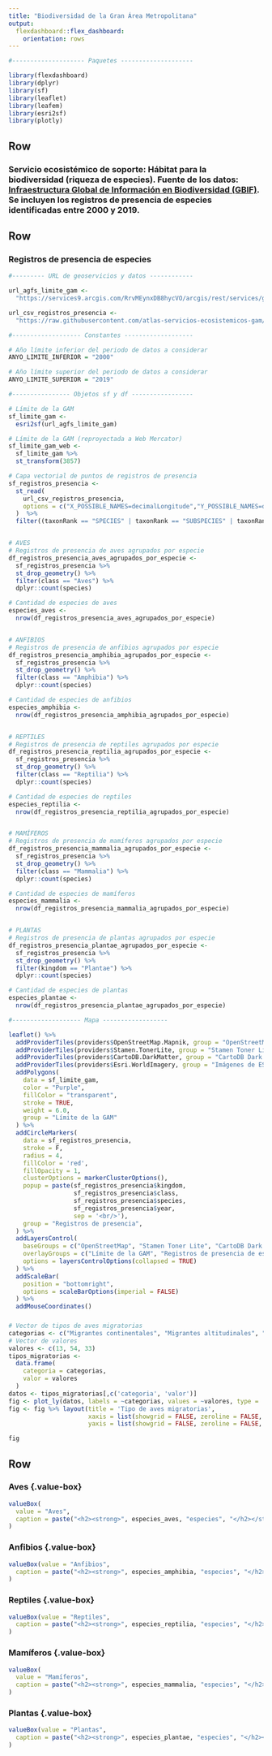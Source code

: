 ```yaml
---
title: "Biodiversidad de la Gran Área Metropolitana"
output: 
  flexdashboard::flex_dashboard:
    orientation: rows
---
```


```r
#-------------------- Paquetes --------------------

library(flexdashboard)
library(dplyr)
library(sf)
library(leaflet)
library(leafem)
library(esri2sf)
library(plotly)

```

Row {data-height=10}
-----------------------------------------------------------------------
### **Servicio ecosistémico de soporte: Hábitat para la biodiversidad (riqueza de especies). Fuente de los datos: [Infraestructura Global de Información en Biodiversidad (GBIF)](https://doi.org/10.15468/dl.653aqp). Se incluyen los registros de presencia de especies identificadas entre 2000 y 2019.**

Row {data-height=800}
-----------------------------------------------------------------------

### Registros de presencia de especies {data-width=600}
```r

#--------- URL de geoservicios y datos ------------

url_agfs_limite_gam <-
  "https://services9.arcgis.com/RrvMEynxDB8hycVO/arcgis/rest/services/gam_limite_gam/FeatureServer/0"

url_csv_registros_presencia <-
  "https://raw.githubusercontent.com/atlas-servicios-ecosistemicos-gam/datos-biodiversidad/main/gam/gam-registros-presencia-chordata-plantae.csv"

#------------------- Constantes -------------------

# Año límite inferior del periodo de datos a considerar
ANYO_LIMITE_INFERIOR = "2000"

# Año límite superior del periodo de datos a considerar
ANYO_LIMITE_SUPERIOR = "2019"

#---------------- Objetos sf y df -----------------

# Límite de la GAM
sf_limite_gam <- 
  esri2sf(url_agfs_limite_gam)

# Límite de la GAM (reproyectada a Web Mercator)
sf_limite_gam_web <- 
  sf_limite_gam %>%
  st_transform(3857)

# Capa vectorial de puntos de registros de presencia
sf_registros_presencia <- 
  st_read(
    url_csv_registros_presencia, 
    options = c("X_POSSIBLE_NAMES=decimalLongitude","Y_POSSIBLE_NAMES=decimalLatitude")
  )  %>%
  filter((taxonRank == "SPECIES" | taxonRank == "SUBSPECIES" | taxonRank == "VARIETY" | taxonRank == "FORM") & year >= ANYO_LIMITE_INFERIOR & year <= ANYO_LIMITE_SUPERIOR)


# AVES
# Registros de presencia de aves agrupados por especie
df_registros_presencia_aves_agrupados_por_especie <-
  sf_registros_presencia %>%
  st_drop_geometry() %>%
  filter(class == "Aves") %>%
  dplyr::count(species)

# Cantidad de especies de aves
especies_aves <-
  nrow(df_registros_presencia_aves_agrupados_por_especie)


# ANFIBIOS
# Registros de presencia de anfibios agrupados por especie
df_registros_presencia_amphibia_agrupados_por_especie <-
  sf_registros_presencia %>%
  st_drop_geometry() %>%
  filter(class == "Amphibia") %>%
  dplyr::count(species)

# Cantidad de especies de anfibios
especies_amphibia <-
  nrow(df_registros_presencia_amphibia_agrupados_por_especie)


# REPTILES
# Registros de presencia de reptiles agrupados por especie
df_registros_presencia_reptilia_agrupados_por_especie <-
  sf_registros_presencia %>%
  st_drop_geometry() %>%
  filter(class == "Reptilia") %>%
  dplyr::count(species)

# Cantidad de especies de reptiles
especies_reptilia <-
  nrow(df_registros_presencia_reptilia_agrupados_por_especie)


# MAMÍFEROS
# Registros de presencia de mamíferos agrupados por especie
df_registros_presencia_mammalia_agrupados_por_especie <-
  sf_registros_presencia %>%
  st_drop_geometry() %>%
  filter(class == "Mammalia") %>%
  dplyr::count(species)

# Cantidad de especies de mamíferos
especies_mammalia <-
  nrow(df_registros_presencia_mammalia_agrupados_por_especie)


# PLANTAS
# Registros de presencia de plantas agrupados por especie
df_registros_presencia_plantae_agrupados_por_especie <-
  sf_registros_presencia %>%
  st_drop_geometry() %>%
  filter(kingdom == "Plantae") %>%
  dplyr::count(species)

# Cantidad de especies de plantas
especies_plantae <-
  nrow(df_registros_presencia_plantae_agrupados_por_especie)

```

```r

#------------------- Mapa ------------------

leaflet() %>%
  addProviderTiles(providers$OpenStreetMap.Mapnik, group = "OpenStreetMap") %>%
  addProviderTiles(providers$Stamen.TonerLite, group = "Stamen Toner Lite") %>%
  addProviderTiles(providers$CartoDB.DarkMatter, group = "CartoDB Dark Matter") %>%
  addProviderTiles(providers$Esri.WorldImagery, group = "Imágenes de ESRI") %>%
  addPolygons(
    data = sf_limite_gam,
    color = "Purple",
    fillColor = "transparent",
    stroke = TRUE,
    weight = 6.0,
    group = "Límite de la GAM"
  ) %>%
  addCircleMarkers(
    data = sf_registros_presencia,
    stroke = F,
    radius = 4,
    fillColor = 'red',
    fillOpacity = 1,
    clusterOptions = markerClusterOptions(),
    popup = paste(sf_registros_presencia$kingdom,
                  sf_registros_presencia$class,
                  sf_registros_presencia$species,
                  sf_registros_presencia$year, 
                  sep = '<br/>'),
    group = "Registros de presencia",
  ) %>%  
  addLayersControl(
    baseGroups = c("OpenStreetMap", "Stamen Toner Lite", "CartoDB Dark Matter", "Imágenes de ESRI"),
    overlayGroups = c("Límite de la GAM", "Registros de presencia de especies"),
    options = layersControlOptions(collapsed = TRUE)    
  ) %>%  
  addScaleBar(
    position = "bottomright",
    options = scaleBarOptions(imperial = FALSE)
  ) %>%
  addMouseCoordinates()
```

### {data-width=400}
```r

# Vector de tipos de aves migratorias
categorias <- c("Migrantes continentales", "Migrantes altitudinales", "Residentes")
# Vector de valores
valores <- c(13, 54, 33)
tipos_migratorias <- 
  data.frame(
    categoria = categorias, 
    valor = valores
  )
datos <- tipos_migratorias[,c('categoria', 'valor')]
fig <- plot_ly(datos, labels = ~categorias, values = ~valores, type = 'pie')
fig <- fig %>% layout(title = 'Tipo de aves migratorias',
                      xaxis = list(showgrid = FALSE, zeroline = FALSE, showticklabels = FALSE),
                      yaxis = list(showgrid = FALSE, zeroline = FALSE, showticklabels = FALSE))

fig

```

Row {data-height=190}
-----------------------------------------------------------------------

### Aves {.value-box} {data-width=200}
```r
valueBox(
  value = "Aves", 
  caption = paste("<h2><strong>", especies_aves, "especies", "</h2></strong>")
)
```

### Anfibios {.value-box} {data-width=200}
```r
valueBox(value = "Anfibios", 
  caption = paste("<h2><strong>", especies_amphibia, "especies", "</h2></strong>")
)
```

### Reptiles {.value-box} {data-width=200}
```r
valueBox(value = "Reptiles", 
  caption = paste("<h2><strong>", especies_reptilia, "especies", "</h2></strong>")
)
```

### Mamíferos {.value-box} {data-width=200}
```r
valueBox(
  value = "Mamíferos",
  caption = paste("<h2><strong>", especies_mammalia, "especies", "</h2></strong>")
)
```

### Plantas {.value-box} {data-width=200}
```r
valueBox(value = "Plantas", 
  caption = paste("<h2><strong>", especies_plantae, "especies", "</h2></strong>")
)
```